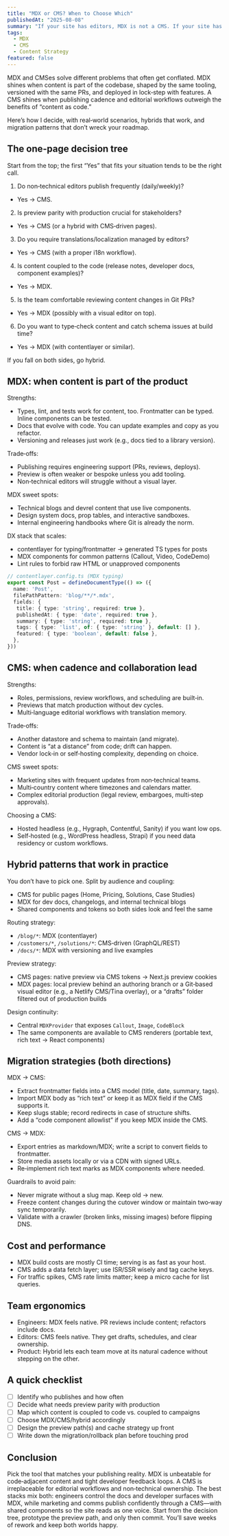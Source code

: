 ```yaml
---
title: "MDX or CMS? When to Choose Which"
publishedAt: "2025-08-08"
summary: "If your site has editors, MDX is not a CMS. If your site has engineers, a CMS is not a codebase. Here’s my decision tree."
tags:
  - MDX
  - CMS
  - Content Strategy
featured: false
---
```


MDX and CMSes solve different problems that often get conflated. MDX shines when content is part of the codebase, shaped by the same tooling, versioned with the same PRs, and deployed in lock‑step with features. A CMS shines when publishing cadence and editorial workflows outweigh the benefits of “content as code.”

Here’s how I decide, with real‑world scenarios, hybrids that work, and migration patterns that don’t wreck your roadmap.

## The one‑page decision tree

Start from the top; the first “Yes” that fits your situation tends to be the right call.

1) Do non‑technical editors publish frequently (daily/weekly)?
  - Yes → CMS.
2) Is preview parity with production crucial for stakeholders?
  - Yes → CMS (or a hybrid with CMS‑driven pages).
3) Do you require translations/localization managed by editors?
  - Yes → CMS (with a proper i18n workflow).
4) Is content coupled to the code (release notes, developer docs, component examples)?
  - Yes → MDX.
5) Is the team comfortable reviewing content changes in Git PRs?
  - Yes → MDX (possibly with a visual editor on top).
6) Do you want to type‑check content and catch schema issues at build time?
  - Yes → MDX (with contentlayer or similar).

If you fall on both sides, go hybrid.

## MDX: when content is part of the product

Strengths:

- Types, lint, and tests work for content, too. Frontmatter can be typed. Inline components can be tested.
- Docs that evolve with code. You can update examples and copy as you refactor.
- Versioning and releases just work (e.g., docs tied to a library version).

Trade‑offs:

- Publishing requires engineering support (PRs, reviews, deploys).
- Preview is often weaker or bespoke unless you add tooling.
- Non‑technical editors will struggle without a visual layer.

MDX sweet spots:

- Technical blogs and devrel content that use live components.
- Design system docs, prop tables, and interactive sandboxes.
- Internal engineering handbooks where Git is already the norm.

DX stack that scales:

- contentlayer for typing/frontmatter → generated TS types for posts
- MDX components for common patterns (Callout, Video, CodeDemo)
- Lint rules to forbid raw HTML or unapproved components

```ts
// contentlayer.config.ts (MDX typing)
export const Post = defineDocumentType(() => ({
  name: 'Post',
  filePathPattern: 'blog/**/*.mdx',
  fields: {
   title: { type: 'string', required: true },
   publishedAt: { type: 'date', required: true },
   summary: { type: 'string', required: true },
   tags: { type: 'list', of: { type: 'string' }, default: [] },
   featured: { type: 'boolean', default: false },
  },
}))
```

## CMS: when cadence and collaboration lead

Strengths:

- Roles, permissions, review workflows, and scheduling are built‑in.
- Previews that match production without dev cycles.
- Multi‑language editorial workflows with translation memory.

Trade‑offs:

- Another datastore and schema to maintain (and migrate).
- Content is “at a distance” from code; drift can happen.
- Vendor lock‑in or self‑hosting complexity, depending on choice.

CMS sweet spots:

- Marketing sites with frequent updates from non‑technical teams.
- Multi‑country content where timezones and calendars matter.
- Complex editorial production (legal review, embargoes, multi‑step approvals).

Choosing a CMS:

- Hosted headless (e.g., Hygraph, Contentful, Sanity) if you want low ops.
- Self‑hosted (e.g., WordPress headless, Strapi) if you need data residency or custom workflows.

## Hybrid patterns that work in practice

You don’t have to pick one. Split by audience and coupling:

- CMS for public pages (Home, Pricing, Solutions, Case Studies)
- MDX for dev docs, changelogs, and internal technical blogs
- Shared components and tokens so both sides look and feel the same

Routing strategy:

- `/blog/*`: MDX (contentlayer)
- `/customers/*`, `/solutions/*`: CMS‑driven (GraphQL/REST)
- `/docs/*`: MDX with versioning and live examples

Preview strategy:

- CMS pages: native preview via CMS tokens → Next.js preview cookies
- MDX pages: local preview behind an authoring branch or a Git‑based visual editor (e.g., a Netlify CMS/Tina overlay), or a “drafts” folder filtered out of production builds

Design continuity:

- Central `MDXProvider` that exposes `Callout`, `Image`, `CodeBlock`
- The same components are available to CMS renderers (portable text, rich text → React components)

## Migration strategies (both directions)

MDX → CMS:

- Extract frontmatter fields into a CMS model (title, date, summary, tags).
- Import MDX body as “rich text” or keep it as MDX field if the CMS supports it.
- Keep slugs stable; record redirects in case of structure shifts.
- Add a “code component allowlist” if you keep MDX inside the CMS.

CMS → MDX:

- Export entries as markdown/MDX; write a script to convert fields to frontmatter.
- Store media assets locally or via a CDN with signed URLs.
- Re‑implement rich text marks as MDX components where needed.

Guardrails to avoid pain:

- Never migrate without a slug map. Keep old → new.
- Freeze content changes during the cutover window or maintain two‑way sync temporarily.
- Validate with a crawler (broken links, missing images) before flipping DNS.

## Cost and performance

- MDX build costs are mostly CI time; serving is as fast as your host.
- CMS adds a data fetch layer; use ISR/SSR wisely and tag cache keys.
- For traffic spikes, CMS rate limits matter; keep a micro cache for list queries.

## Team ergonomics

- Engineers: MDX feels native. PR reviews include content; refactors include docs.
- Editors: CMS feels native. They get drafts, schedules, and clear ownership.
- Product: Hybrid lets each team move at its natural cadence without stepping on the other.

## A quick checklist

- [ ] Identify who publishes and how often
- [ ] Decide what needs preview parity with production
- [ ] Map which content is coupled to code vs. coupled to campaigns
- [ ] Choose MDX/CMS/hybrid accordingly
- [ ] Design the preview path(s) and cache strategy up front
- [ ] Write down the migration/rollback plan before touching prod

## Conclusion

Pick the tool that matches your publishing reality. MDX is unbeatable for code‑adjacent content and tight developer feedback loops. A CMS is irreplaceable for editorial workflows and non‑technical ownership. The best stacks mix both: engineers control the docs and developer surfaces with MDX, while marketing and comms publish confidently through a CMS—with shared components so the site reads as one voice. Start from the decision tree, prototype the preview path, and only then commit. You’ll save weeks of rework and keep both worlds happy.
